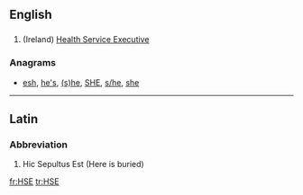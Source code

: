 ==English==

==={{initialism}}===
{{infl|en|initialism}}

# (Ireland) [[w:Health Service Executive|Health Service Executive]]

===Anagrams===
* [[esh#English|esh]], [[he's#English|he's]], [[(s)he#English|(s)he]], [[SHE#English|SHE]], [[s/he#English|s/he]], [[she#English|she]]

----

==Latin==

===Abbreviation===
{{en-abbr}}

# Hic Sepultus Est (Here is buried)


[[fr:HSE]]
[[tr:HSE]]